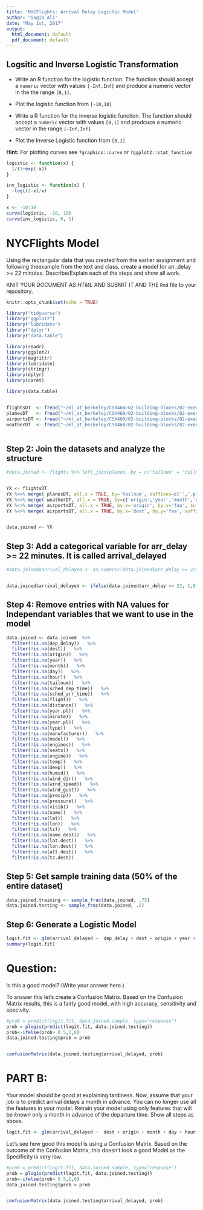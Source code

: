 ```yaml
---
title: 'NYCFlights: Arrival Delay Logictic Model'
author: "Saqib Ali"
date: "May 1st, 2017"
output:
  html_document: default
  pdf_document: default
---
```





## Logsitic and Inverse Logistic Transformation 

- Write an R function for the logistic function. The function should accept a `numeric` vector with values `[-Inf,Inf]` and produce a numeric vector in the the range `[0,1]`.

- Plot the logistic function from  `[-10,10]`

- Write a R function for the inverse logistic function. The function should accept a `numeric` vector with values `[0,1]` and prodcuce a numeric vector in the range `[-Inf,Inf]`

- Plot the Inverse Logistic function from `[0,1]`


**Hint:** For plotting curves see `?graphics::curve` or `?ggplot2::stat_function`

```r

logistic <- function(x) { 
  1/(1+exp(-x))
}

inv_logistic <- function(x) { 
  -log((1-x)/x)
}

x <- -10:10
curve(logistic, -10, 10)
curve(inv_logistic, 0, 1)


```




# NYCFlights Model

Using the rectangular data that you created from the earlier assignment and following theexample from the text and class, create a model for arr_delay >= 22 minutes. Describe/Explain each of the steps and show all work.

KNIT YOUR DOCUMENT AS *HTML* AND SUBMIT IT AND THE `Rmd` file to your repository.   


```r
knitr::opts_chunk$set(echo = TRUE)

library("tidyverse")
library("ggplot2")
library("lubridate")
library("dplyr")
library("data.table")

library(readr)
library(ggplot2)
library(magrittr)
library(lubridate)
library(stringr)
library(dplyr)
library(caret)

library(data.table)


flightsDT  <- fread("~/ml_at_berkeley/CSX460/02-building-blocks/02-exercise-nycflights/data/flights.csv") 
planesDT   <- fread("~/ml_at_berkeley/CSX460/02-building-blocks/02-exercise-nycflights/data/planes.csv")  %>% setkey(tailnum)
airportsDT <- fread("~/ml_at_berkeley/CSX460/02-building-blocks/02-exercise-nycflights/data/airports.csv")  %>% setkey(faa) 
weatherDT  <- fread("~/ml_at_berkeley/CSX460/02-building-blocks/02-exercise-nycflights/data/weather.csv") %>%   setkey(origin,year,month,day,hour)



```



## Step 2: Join the datasets and analyze the structure
```r



#data.joined <- flights %>% left_join(planes, by = c('tailnum' = 'tailnum')) %>%  left_join(airports, c("dest"="faa"))  %>% left_join(weather, by = c('year'='year', 'month'='month', 'day'='day', 'dep_hour'='hour', 'origin'='origin')) 


YX <- flightsDT 
YX %<>% merge( planesDT, all.x = TRUE, by='tailnum', suffixes=c('','.pl') )
YX %<>% merge( weatherDT, all.x = TRUE, by=c('origin','year','month','day','hour'), suffixes=c('','.we') )
YX %<>% merge( airportsDT, all.x = TRUE, by.x='origin', by.y='faa', suffixes=c('','.orig') )
YX %<>% merge( airportsDT, all.x = TRUE, by.x='dest', by.y='faa', suffixes=c('','.dest') )


data.joined <- YX


```



## Step 3: Add a categorical variable for  arr_delay >= 22 minutes. It is called arrival_delayed  

```r

#data.joined$arrival_delayed <- as.numeric(data.joined$arr_delay >= 22)


data.joined$arrival_delayed <- ifelse(data.joined$arr_delay >= 22, 1,0)
```


## Step 4: Remove entries with NA values for Independant variables that we want to use in the model

```r

data.joined <- data.joined  %>% 
  filter(!is.na(dep_delay))   %>% 
  filter(!is.na(dest))   %>% 
  filter(!is.na(origin))   %>% 
  filter(!is.na(year))   %>% 
  filter(!is.na(month))   %>% 
  filter(!is.na(day))   %>% 
  filter(!is.na(hour))   %>% 
  filter(!is.na(tailnum))   %>% 
  filter(!is.na(sched_dep_time))   %>% 
  filter(!is.na(sched_arr_time))   %>% 
  filter(!is.na(flight))   %>% 
  filter(!is.na(distance))   %>% 
  filter(!is.na(year.pl))   %>% 
  filter(!is.na(minute))   %>% 
  filter(!is.na(year.pl))   %>% 
  filter(!is.na(type))   %>% 
  filter(!is.na(manufacturer))   %>% 
  filter(!is.na(model))   %>% 
  filter(!is.na(engines))   %>% 
  filter(!is.na(seats))   %>% 
  filter(!is.na(engine))   %>% 
  filter(!is.na(temp))   %>% 
  filter(!is.na(dewp))   %>% 
  filter(!is.na(humid))   %>% 
  filter(!is.na(wind_dir))   %>% 
  filter(!is.na(wind_speed))   %>% 
  filter(!is.na(wind_gust))   %>% 
  filter(!is.na(precip))   %>% 
  filter(!is.na(pressure))   %>% 
  filter(!is.na(visib))   %>% 
  filter(!is.na(name))   %>% 
  filter(!is.na(lat))   %>% 
  filter(!is.na(lon))   %>% 
  filter(!is.na(tz))   %>%
  filter(!is.na(name.dest))   %>% 
  filter(!is.na(lat.dest))   %>% 
  filter(!is.na(lon.dest))   %>% 
  filter(!is.na(alt.dest))   %>%
  filter(!is.na(tz.dest)) 
```

## Step 5: Get sample training data (50% of the entire dataset)


```r
data.joined.training <- sample_frac(data.joined, .75)
data.joined.testing <- sample_frac(data.joined, .5)
```

## Step 6: Generate a Logistic Model

```r

logit.fit <- glm(arrival_delayed ~  dep_delay + dest + origin + year + month + day + hour + sched_dep_time + sched_arr_time + carrier + distance + year.pl + type  + engines + seats + engine + temp + dewp + humid + wind_dir + wind_speed + wind_gust +precip + pressure + visib + lat + lon + alt + tz  + lat.dest + lon.dest + alt.dest + tz.dest, data = data.joined.training, family = binomial)
summary(logit.fit)

```

# Question:

Is this a good model?  (Write your answer here.)

To answer this let's create a Confusion Matrix. Based on the Confusion Matrix results, this is a fairly good model, with high accuracy, sensitivity and specivity.

```r

#prob = predict(logit.fit, data.joined.sample, type="response")
prob = plogis(predict(logit.fit, data.joined.testing))
prob<-ifelse(prob> 0.5,1,0)
data.joined.testing$prob = prob


confusionMatrix(data.joined.testing$arrival_delayed, prob)

```



# PART B:

Your model should be good at explaining tardiness. Now, assume that your job is to predict arrival delays a month in advance. You can no longer use all the features in your model. Retrain your model using only features that will be *known* only a month in advance of the departure time.  Show all steps as above.


```r
logit.fit <- glm(arrival_delayed ~  dest + origin + month + day + hour + sched_dep_time + sched_arr_time + carrier + distance + year.pl + type  + engines + seats + engine + lat + lon + alt + tz  + lat.dest + lon.dest + alt.dest + tz.dest, data = data.joined.training, family = binomial(link="logit"))


```

Let's see how good this model is using a Confusion Matrix. Based on the outcome of the Confusion Matrix, this doesn't look a good Model as the Specificity is very low.

```r

#prob = predict(logit.fit, data.joined.sample, type="response")
prob = plogis(predict(logit.fit, data.joined.testing))
prob<-ifelse(prob> 0.5,1,0)
data.joined.testing$prob = prob


confusionMatrix(data.joined.testing$arrival_delayed, prob)

```